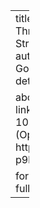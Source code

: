 ---
title: "Sequential Adaptation Through Prediction of Structured Climate Risk"
author:
  - James Doss-Gollin
date: 2020-01-01
details: ""

about:
  template: solana
  links:
    - text: 'DOI: 10.7916/d8-p9ha-a055 (Open Access)'
      href: https://doi.org/10.7916/d8-p9ha-a055
      icon: link

format:
  html:
    page-layout: full
---